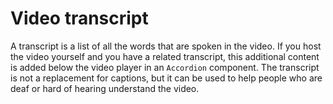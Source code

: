 
<Meta of={VideoTranscrIptStories} />

# Video transcript

A transcript is a list of all the words that are spoken in the video. If you host the video yourself and you have a related transcript, this additional content is added below the video player in an `Accordion` component. The transcript is not a replacement for captions, but it can be used to help people who are deaf or hard of hearing understand the video.

<Canvas of={VideoTranscrIptStories.Example} />
